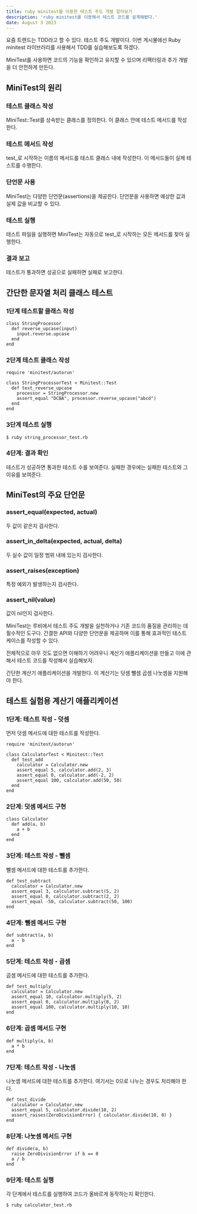 ```yaml
---
title: ruby minitest를 이용한 테스트 주도 개발 알아보기 
description: 'ruby minitest를 이용해서 테스트 코드를 설계해봤다.'
date: August 3 2023
---
```


요즘 트렌드는 TDD라고 할 수 있다. 테스트 주도 개발이다. 
이번 게시물에선 Ruby minitest 라이브러리를 사용해서 TDD를 실습해보도록 하겠다.

MiniTest를 사용하면 코드의 기능을 확인하고 유지할 수 있으며 리팩터링과 추가 개발을 더 안전하게 만든다.

## MiniTest의 원리
### 테스트 클래스 작성
MiniTest::Test를 상속받는 클래스를 정의한다. 이 클래스 안에 테스트 메서드를 작성한다.
### 테스트 메서드 작성
test_로 시작하는 이름의 메서드를 테스트 클래스 내에 작성한다. 이 메서드들이 실제 테스트를 수행한다.
### 단언문 사용
MiniTest는 다양한 단언문(assertions)을 제공한다. 단언문을 사용하면 예상한 값과 실제 값을 비교할 수 있다.
### 테스트 실행
테스트 파일을 실행하면 MiniTest는 자동으로 test_로 시작하는 모든 메서드를 찾아 실행한다.
### 결과 보고
테스트가 통과하면 성공으로 실패하면 실패로 보고한다.

## 간단한 문자열 처리 클래스 테스트
### 1단계 테스트할 클래스 작성
```
class StringProcessor
  def reverse_upcase(input)
    input.reverse.upcase
  end
end
```

### 2단계 테스트 클래스 작성
```
require 'minitest/autorun'

class StringProcessorTest < Minitest::Test
  def test_reverse_upcase
    processor = StringProcessor.new
    assert_equal "DCBA", processor.reverse_upcase("abcd")
  end
end
```

### 3단계 테스트 실행
```
$ ruby string_processor_test.rb
```
### 4단계: 결과 확인
테스트가 성공하면 통과한 테스트 수를 보여준다. 실패한 경우에는 실패한 테스트와 그 이유를 보여준다.

## MiniTest의 주요 단언문
### assert_equal(expected, actual)
두 값이 같은지 검사한다.
### assert_in_delta(expected, actual, delta)
두 실수 값이 일정 범위 내에 있는지 검사한다.
### assert_raises(exception)
특정 예외가 발생하는지 검사한다.
### assert_nil(value)
값이 nil인지 검사한다.


MiniTest는 루비에서 테스트 주도 개발을 실천하거나 기존 코드의 품질을 관리하는 데 필수적인 도구다. 간결한 API와 다양한 단언문을 제공하며 이를 통해 효과적인 테스트 케이스를 작성할 수 있다.


전체적으로 아무 것도 없으면 이해하기 어려우니 계산기 애플리케이션을 만들고 이에 관해서 테스트 코드를 작성해서 실습해보자.

간단한 계산기 애플리케이션을 개발한다. 이 계산기는 덧셈 뺄셈 곱셈 나눗셈을 지원해야 한다.

## 테스트 실험용 계산기 애플리케이션
### 1단계: 테스트 작성 - 덧셈
먼저 덧셈 메서드에 대한 테스트를 작성한다.
```
require 'minitest/autorun'

class CalculatorTest < Minitest::Test
  def test_add
    calculator = Calculator.new
    assert_equal 5, calculator.add(2, 3)
    assert_equal 0, calculator.add(-2, 2)
    assert_equal 100, calculator.add(50, 50)
  end
end
```
### 2단계: 덧셈 메서드 구현
```
class Calculator
  def add(a, b)
    a + b
  end
end
```
### 3단계: 테스트 작성 - 뺄셈
뺄셈 메서드에 대한 테스트를 추가한다.
```
def test_subtract
  calculator = Calculator.new
  assert_equal 3, calculator.subtract(5, 2)
  assert_equal 0, calculator.subtract(2, 2)
  assert_equal -50, calculator.subtract(50, 100)
end
```
### 4단계: 뺄셈 메서드 구현
```
def subtract(a, b)
  a - b
end
```
### 5단계: 테스트 작성 - 곱셈
곱셈 메서드에 대한 테스트를 추가한다.
```
def test_multiply
  calculator = Calculator.new
  assert_equal 10, calculator.multiply(5, 2)
  assert_equal 0, calculator.multiply(0, 2)
  assert_equal 100, calculator.multiply(10, 10)
end
```
### 6단계: 곱셈 메서드 구현
```
def multiply(a, b)
  a * b
end
```
### 7단계: 테스트 작성 - 나눗셈
나눗셈 메서드에 대한 테스트를 추가한다. 여기서는 0으로 나누는 경우도 처리해야 한다.
```
def test_divide
  calculator = Calculator.new
  assert_equal 5, calculator.divide(10, 2)
  assert_raises(ZeroDivisionError) { calculator.divide(10, 0) }
end
```
### 8단계: 나눗셈 메서드 구현
```
def divide(a, b)
  raise ZeroDivisionError if b == 0
  a / b
end
```

### 9단계: 테스트 실행
각 단계에서 테스트를 실행하여 코드가 올바르게 동작하는지 확인한다.
```
$ ruby calculator_test.rb
```


